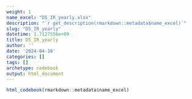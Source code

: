 ```yaml
---
weight: 1
name_excel: "D5_IR_yearly.xlsx"
description: "`r get_description(rmarkdown::metadata$name_excel)`"
slug: "D5_IR_yearly"
datetime: 1.7127556e+09
title: D5_IR_yearly
author: ''
date: '2024-04-10'
categories: []
tags: []
archetype: codebook
output: html_document
---
```


```r
html_codebook(rmarkdown::metadata$name_excel)
```
